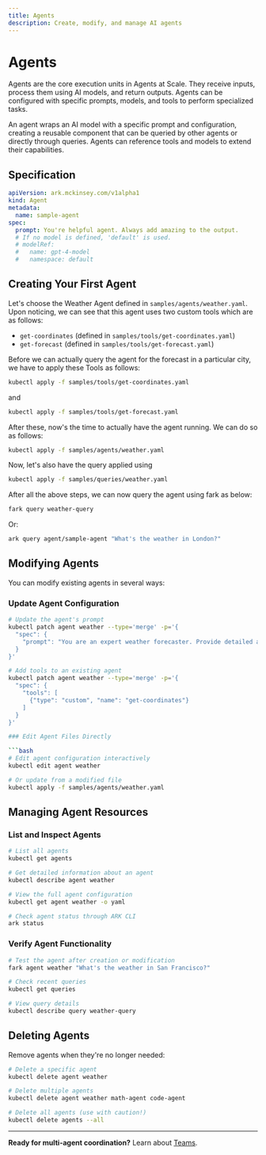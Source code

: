 ```yaml
---
title: Agents
description: Create, modify, and manage AI agents
---
```


# Agents

Agents are the core execution units in Agents at Scale. They receive inputs, process them using AI models, and return outputs. Agents can be configured with specific prompts, models, and tools to perform specialized tasks.

An agent wraps an AI model with a specific prompt and configuration, creating a reusable component that can be queried by other agents or directly through queries. Agents can reference tools and models to extend their capabilities.

## Specification

```yaml
apiVersion: ark.mckinsey.com/v1alpha1
kind: Agent
metadata:
  name: sample-agent
spec:
  prompt: You're helpful agent. Always add amazing to the output.
  # If no model is defined, 'default' is used.
  # modelRef:
  #   name: gpt-4-model
  #   namespace: default
```

## Creating Your First Agent

Let's choose the Weather Agent defined in `samples/agents/weather.yaml`. Upon noticing, we can see that this agent uses two custom tools which are as follows:

- `get-coordinates` (defined in `samples/tools/get-coordinates.yaml`)
- `get-forecast` (defined in `samples/tools/get-forecast.yaml`)

Before we can actually query the agent for the forecast in a particular city, we have to apply these Tools as follows:

```bash
kubectl apply -f samples/tools/get-coordinates.yaml
```

and

```bash
kubectl apply -f samples/tools/get-forecast.yaml
```

After these, now's the time to actually have the agent running. We can do so as follows:

```bash
kubectl apply -f samples/agents/weather.yaml
```

Now, let's also have the query applied using

```bash
kubectl apply -f samples/queries/weather.yaml
```

After all the above steps, we can now query the agent using fark as below:

```bash
fark query weather-query
```

Or:

```bash
ark query agent/sample-agent "What's the weather in London?"
```

## Modifying Agents

You can modify existing agents in several ways:

### Update Agent Configuration

```bash
# Update the agent's prompt
kubectl patch agent weather --type='merge' -p='{
  "spec": {
    "prompt": "You are an expert weather forecaster. Provide detailed analysis."
  }
}'

# Add tools to an existing agent
kubectl patch agent weather --type='merge' -p='{
  "spec": {
    "tools": [
      {"type": "custom", "name": "get-coordinates"}
    ]
  }
}'

### Edit Agent Files Directly

```bash
# Edit agent configuration interactively
kubectl edit agent weather

# Or update from a modified file
kubectl apply -f samples/agents/weather.yaml
```

## Managing Agent Resources

### List and Inspect Agents

```bash
# List all agents
kubectl get agents

# Get detailed information about an agent
kubectl describe agent weather

# View the full agent configuration
kubectl get agent weather -o yaml

# Check agent status through ARK CLI
ark status
```

### Verify Agent Functionality

```bash
# Test the agent after creation or modification
fark agent weather "What's the weather in San Francisco?"

# Check recent queries
kubectl get queries

# View query details
kubectl describe query weather-query
```

## Deleting Agents

Remove agents when they're no longer needed:

```bash
# Delete a specific agent
kubectl delete agent weather

# Delete multiple agents
kubectl delete agent weather math-agent code-agent

# Delete all agents (use with caution!)
kubectl delete agents --all
```
---

**Ready for multi-agent coordination?** Learn about [Teams](/user-guide/teams).

